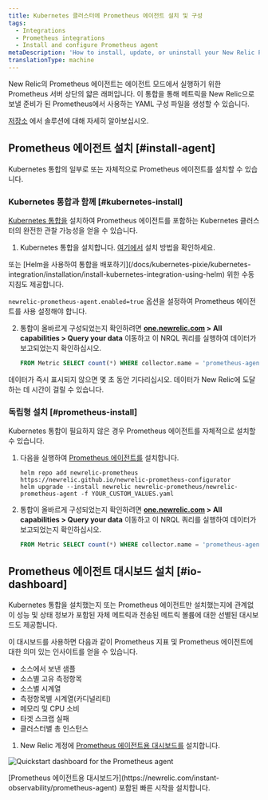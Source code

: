```yaml
---
title: Kubernetes 클러스터에 Prometheus 에이전트 설치 및 구성
tags:
  - Integrations
  - Prometheus integrations
  - Install and configure Prometheus agent
metaDescription: 'How to install, update, or uninstall your New Relic Prometheus agent alongside the Kubernetes integration.'
translationType: machine
---
```




New Relic의 Prometheus 에이전트는 에이전트 모드에서 실행하기 위한 Prometheus 서버 상단의 얇은 래퍼입니다. 이 통합을 통해 메트릭을 New Relic으로 보낼 준비가 된 Prometheus에서 사용하는 YAML 구성 파일을 생성할 수 있습니다.

[저장소](https://github.com/newrelic/newrelic-prometheus-configurator) 에서 솔루션에 대해 자세히 알아보십시오.

## Prometheus 에이전트 설치 [#install-agent]

Kubernetes 통합의 일부로 또는 자체적으로 Prometheus 에이전트를 설치할 수 있습니다.

### Kubernetes 통합과 함께 [#kubernetes-install]

[Kubernetes 통합을](/docs/kubernetes-pixie/kubernetes-integration/get-started/introduction-kubernetes-integration) 설치하여 Prometheus 에이전트를 포함하는 Kubernetes 클러스터의 완전한 관찰 가능성을 얻을 수 있습니다.

1. Kubernetes 통합을 설치합니다. [여기에서](/docs/kubernetes-pixie/kubernetes-integration/installation/kubernetes-integration-install-configure) 설치 방법을 확인하세요.

<Callout variant="tip">
  또는 [Helm을 사용하여 통합을 배포하기](/docs/kubernetes-pixie/kubernetes-integration/installation/install-kubernetes-integration-using-helm) 위한 수동 지침도 제공합니다.

  `newrelic-prometheus-agent.enabled=true` 옵션을 설정하여 Prometheus 에이전트를 사용 설정해야 합니다.
</Callout>

2. 통합이 올바르게 구성되었는지 확인하려면 **[one.newrelic.com](https://one.newrelic.com) > All capabilities > Query your data** 이동하고 이 NRQL 쿼리를 실행하여 데이터가 보고되었는지 확인하십시오.

   ```sql
   FROM Metric SELECT count(*) WHERE collector.name = 'prometheus-agent' AND cluster_name = 'YOUR_CLUSTER_NAME' since 1 hour ago
   ```

<Callout variant="tip">
  데이터가 즉시 표시되지 않으면 몇 초 동안 기다리십시오. 데이터가 New Relic에 도달하는 데 시간이 걸릴 수 있습니다.
</Callout>

### 독립형 설치 [#prometheus-install]

Kubernetes 통합이 필요하지 않은 경우 Prometheus 에이전트를 자체적으로 설치할 수 있습니다.

1. 다음을 실행하여 [Prometheus 에이전트를](https://github.com/newrelic/newrelic-prometheus-configurator#readme) 설치합니다.

   ```shell
   helm repo add newrelic-prometheus https://newrelic.github.io/newrelic-prometheus-configurator
   helm upgrade --install newrelic newrelic-prometheus/newrelic-prometheus-agent -f YOUR_CUSTOM_VALUES.yaml
   ```

2. 통합이 올바르게 구성되었는지 확인하려면 **[one.newrelic.com](https://one.newrelic.com) > All capabilities > Query your data** 이동하고 이 NRQL 쿼리를 실행하여 데이터가 보고되었는지 확인하십시오.

   ```sql
   FROM Metric SELECT count(*) WHERE collector.name = 'prometheus-agent' since 1 hour ago
   ```

## Prometheus 에이전트 대시보드 설치 [#io-dashboard]

Kubernetes 통합을 설치했는지 또는 Prometheus 에이전트만 설치했는지에 관계없이 성능 및 상태 정보가 포함된 자체 메트릭과 전송된 메트릭 볼륨에 대한 선별된 대시보드도 제공합니다.

이 대시보드를 사용하면 다음과 같이 Prometheus 지표 및 Prometheus 에이전트에 대한 의미 있는 인사이트를 얻을 수 있습니다.

* 소스에서 보낸 샘플
* 소스별 고유 측정항목
* 소스별 시계열
* 측정항목별 시계열(카디널리티)
* 메모리 및 CPU 소비
* 타겟 스크랩 실패
* 클러스터별 총 인스턴스

1. New Relic 계정에 [Prometheus 에이전트용 대시보드를](https://newrelic.com/instant-observability/prometheus-agent) 설치합니다.

<img
  title="Quickstart dashboard for the Prometheus agent"
  alt="Quickstart dashboard for the Prometheus agent"
  src={infrastructurePrometheusIoDashboard}
/>

<figcaption>
  [Prometheus 에이전트용 대시보드가](https://newrelic.com/instant-observability/prometheus-agent) 포함된 빠른 시작을 설치합니다.
</figcaption>